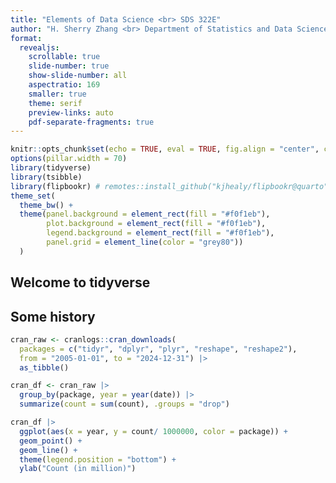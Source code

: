 ```yaml
---
title: "Elements of Data Science <br> SDS 322E"
author: "H. Sherry Zhang <br> Department of Statistics and Data Sciences <br> The University of Texas at Austin <br>  <br> Fall 2025"
format: 
  revealjs:
    scrollable: true
    slide-number: true
    show-slide-number: all
    aspectratio: 169
    smaller: true
    theme: serif
    preview-links: auto
    pdf-separate-fragments: true
---
```


```r
knitr::opts_chunk$set(echo = TRUE, eval = TRUE, fig.align = "center", cache = TRUE)
options(pillar.width = 70)
library(tidyverse)
library(tsibble)
library(flipbookr) # remotes::install_github("kjhealy/flipbookr@quarto")
theme_set(
  theme_bw() + 
  theme(panel.background = element_rect(fill = "#f0f1eb"),
        plot.background = element_rect(fill = "#f0f1eb"), 
        legend.background = element_rect(fill = "#f0f1eb"), 
        panel.grid = element_line(color = "grey80"))
  )
```

## Welcome to tidyverse {background-image="figures/tidyverse.png" background-size="90%"}


<!-- # Tidy data  -->

<!--   - data.frame and tibble -->
<!--   - tidy data principles -->
<!--   - `tidyr`: pivot_longer, pivot_wider (maybe nest) -->

<!-- # `dplyr`  -->

<!--   - split-apply-combine -->
<!--     - <https://hadley.github.io/25-tidyverse-history/> -->
<!--   - basics: mutate, select, filter, arrange, summarize -->

<!-- # `dplyr`  -->

<!--   - join data  -->

<!-- # `stringr`: for processing string -->

<!--   - `stringr` vs. base R -->
<!--   - regular expression  -->

<!-- # `lubridate`: for processing date and time -->

<!--   - often the downloaded data is in character format -->
<!--   - turn into a date format from character string -->
<!--   - extract components of date and time -->



## [Some history]{.smaller}

```r
cran_raw <- cranlogs::cran_downloads(
  packages = c("tidyr", "dplyr", "plyr", "reshape", "reshape2"), 
  from = "2005-01-01", to = "2024-12-31") |> 
  as_tibble()

cran_df <- cran_raw |> 
  group_by(package, year = year(date)) |>
  summarize(count = sum(count), .groups = "drop")

cran_df |> 
  ggplot(aes(x = year, y = count/ 1000000, color = package)) +
  geom_point() + 
  geom_line() + 
  theme(legend.position = "bottom") +
  ylab("Count (in million)")
```



